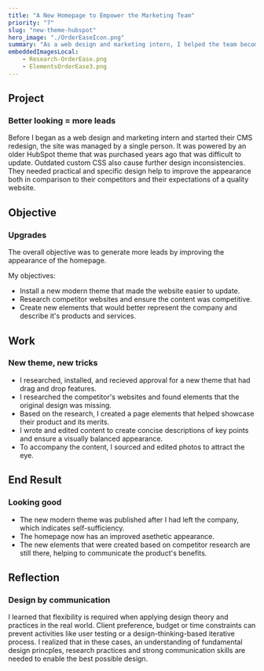 ```yaml
---
title: "A New Homepage to Empower the Marketing Team"
priority: "7"
slug: "new-theme-hubspot"
hero_image: "./OrderEaseIcon.png"
summary: "As a web design and marketing intern, I helped the team become self-sufficient by updating their Hubspot CMS theme. They became able to publish page elements themselves."
embeddedImagesLocal:
    - Research-OrderEase.png
    - ElementsOrderEase3.png
---
```





## Project
### Better looking = more leads
<SectionSummary
    summary="A determined start up wanted to improve their website's ability to generate leads by hiring an intern to improve it's appearance."
 />
Before I began as a web design and marketing intern and started their CMS redesign, the site was managed by a single person. It was powered by an older HubSpot theme that was purchased years ago that was difficult to update. Outdated custom CSS also cause further design inconsistencies. They needed practical and specific design help to improve the appearance both in comparison to their competitors and their expectations of a quality website.

## Objective
### Upgrades
<SectionSummary
    summary="Modernize the website's appearance, make its content competitive to generate more leads, and improve self sufficiency."
 />
The overall objective was to generate more leads by improving the appearance of the homepage.

My objectives:
- Install a new modern theme that made the website easier to update.
- Research competitor websites and ensure the content was competitive.
- Create new elements that would better represent the company and describe it's products and services.


## Work
### New theme, new tricks
<SectionSummary
    summary="I installed a new theme, completed competitor website analysis, then developed elements with balanced content."
 />
- I researched, installed, and recieved approval for a new theme that had drag and drop features.
- I researched the competitor's websites and found elements that the original design was missing. 
- Based on the research, I created a page elements that helped showcase their product and its merits.
- I wrote and edited content to create concise descriptions of key points and ensure a visually balanced appearance.
- To accompany the content, I sourced and edited photos to attract the eye.

<ImgWithCaption
    data={props.data.mdx.frontmatter.embeddedImagesLocal}
    imgName="Research-OrderEase"
    caption="To find direction for the elements I would design in the new theme, I completed an analysis of four competitors. I presented my findings and recieved the approval to begin desiging the elements."
    dropShadow={true}
 />

## End Result
### Looking good
<SectionSummary
    summary="A new theme improved aesthetics, competitiveness and self-sufficiency."
 />
- The new modern theme was published after I had left the company, which indicates self-sufficiency.
- The homepage now has an improved asethetic appearance.
- The new elements that were created based on competitor research are still there, helping to communicate the product's benefits.


<ImgWithCaption
    data={props.data.mdx.frontmatter.embeddedImagesLocal}
    imgName="ElementsOrderEase3"
    caption="Based on the previous research, I was able to create these elements in the new theme. Many are still used today on www.orderease.com."
    dropShadow={false}
 />
## Reflection
### Design by communication
<SectionSummary
    summary="Flexibility in design techniques helps solve real world problems that often have constraints."
 />
I learned that flexibility is required when applying design theory and practices in the real world. Client preference, budget or time constraints can prevent activities like user testing or a design-thinking-based iterative process. I realized that in these cases, an understanding of fundamental design princples, research practices and strong communication skills are needed to enable the best possible design.


